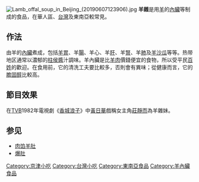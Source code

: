 {{wwv}}
[[File:Lamb_offal_soup_in_Beijing_(20190607123906).jpg|thumb]]
'''羊雜'''是用[[羊|羊]]的[[內臟|內臟]]等制成的食品，在華人區、[[台灣|台灣]]及東南亞較常見。

==作法==
由羊的[[內臟|內臟]]煮成，包括[[羊胃|羊胃]]、羊[[腸|腸]]、羊心、羊[[肝|肝]]、羊[[腎|腎]]、羊[[肺|肺]]及[[羊沙瓜|羊沙瓜]]等等。热带地区通常以濃郁的[[柱侯醬|柱侯醬]]汁調味。羊內臟是比[[羊肉|羊肉]]價錢便宜的食物，所以受平民[[百姓|百姓]]的歡迎。在食用前，它的清洗工夫要比較多，否則會有異味；從健康而言，它的[[膽固醇|膽固醇]]比較高。

==節目效果==
在[[TVB|TVB]]1982年電視劇《[[香城浪子|香城浪子]]》中[[黃日華|黃日華]]戲稱女主角[[莊靜而|莊靜而]]為羊雜妹。

==参见==
*[[肉馅羊肚|肉馅羊肚]]
*[[爆肚|爆肚]]

{{food-stub}}
{{老天津卫}}
[[Category:京津小吃|Category:京津小吃]]
[[Category:台灣小吃|Category:台灣小吃]]
[[Category:東南亞食品|Category:東南亞食品]]
[[Category:羊內臟食品|Category:羊內臟食品]]